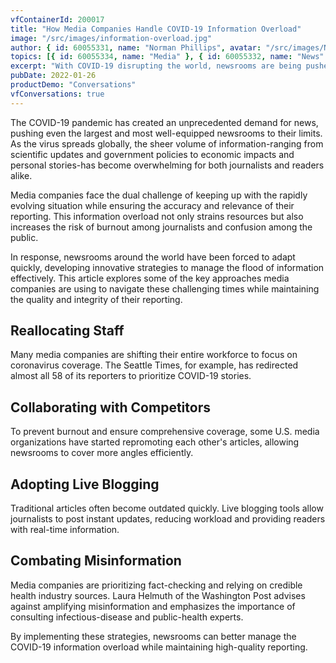 ```yaml
---
vfContainerId: 200017
title: "How Media Companies Handle COVID-19 Information Overload"
image: "/src/images/information-overload.jpg"
author: { id: 60055331, name: "Norman Phillips", avatar: "/src/images/NormanPhillips.jpg" }
topics: [{ id: 60055334, name: "Media" }, { id: 60055332, name: "News" }]
excerpt: "With COVID-19 disrupting the world, newsrooms are being pushed to their limits. This article explores effective methods for managing the overwhelming amount of coronavirus information while maintaining quality reporting."
pubDate: 2022-01-26
productDemo: "Conversations"
vfConversations: true
---
```



The COVID-19 pandemic has created an unprecedented demand for news, pushing even the largest and most well-equipped newsrooms to their limits. As the virus spreads globally, the sheer volume of information-ranging from scientific updates and government policies to economic impacts and personal stories-has become overwhelming for both journalists and readers alike.

Media companies face the dual challenge of keeping up with the rapidly evolving situation while ensuring the accuracy and relevance of their reporting. This information overload not only strains resources but also increases the risk of burnout among journalists and confusion among the public.

<VfConversationStarter />

In response, newsrooms around the world have been forced to adapt quickly, developing innovative strategies to manage the flood of information effectively. This article explores some of the key approaches media companies are using to navigate these challenging times while maintaining the quality and integrity of their reporting.

## Reallocating Staff

Many media companies are shifting their entire workforce to focus on coronavirus coverage. The Seattle Times, for example, has redirected almost all 58 of its reporters to prioritize COVID-19 stories.

## Collaborating with Competitors

To prevent burnout and ensure comprehensive coverage, some U.S. media organizations have started repromoting each other's articles, allowing newsrooms to cover more angles efficiently.

## Adopting Live Blogging

Traditional articles often become outdated quickly. Live blogging tools allow journalists to post instant updates, reducing workload and providing readers with real-time information.

<VfContentRecirculation />

## Combating Misinformation

Media companies are prioritizing fact-checking and relying on credible health industry sources. Laura Helmuth of the Washington Post advises against amplifying misinformation and emphasizes the importance of consulting infectious-disease and public-health experts.

By implementing these strategies, newsrooms can better manage the COVID-19 information overload while maintaining high-quality reporting.
